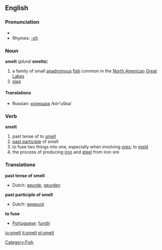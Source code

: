 ==English==
=== Pronunciation ===
*{{IPA|/'smεlt/}}
*Rhymes: [[Rhymes:English:-ɛlt|-ɛlt]]

=== Noun ===
'''smelt''' (''plural'' '''smelts''')
#a family of small [[anadromous]] [[fish]] common in the [[North America]]n [[Great Lakes]]
#[[slag]]
====Translations====
*Russian: [[корюшка]] /kór'uška/ {{f}}

=== Verb ===
'''smelt'''
#past tense of to [[smell]]
#[[past participle]] of smell
#to fuse two things into one, especially when involving [[ore]]s; to [[meld]]
#the process of producing [[iron]] and [[steel]] from iron ore

=== Translations ===
'''past tense of smell'''
{{top}}
*Dutch: [[geurde]], [[geurden]]
{{mid}}
{{bottom}}

'''past participle of smell'''
{{top}}
*Dutch: [[gegeurd]]
{{mid}}
{{bottom}}

'''to fuse'''
{{top}}
*[[Portuguese]]: [[fundir]]
{{mid}}
{{bottom}}

[[Category:Fish]]

[[io:smelt]]
[[it:smelt]]
[[pl:smelt]]